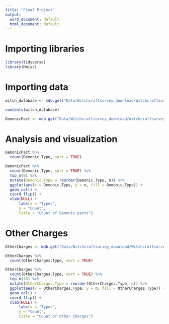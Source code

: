 ```yaml
---
title: "Final Project"
output:
  word_document: default
  html_document: default
---
```

# Importing libraries

```r
library(tidyverse)
library(Hmisc)
```

# Importing data
```r
witch_database <- mdb.get("Data/Witchcraftsurvey_download/Witchcraftsurvey_download.mdb")
```



```r
contents(witch_database)
```


```r
DemonicPact <- mdb.get("Data/Witchcraftsurvey_download/Witchcraftsurvey_download.mdb", tables = "WDB_DemonicPact")
```

# Analysis and visualization 
```r
DemonicPact %>% 
  count(Demonic.Type, sort = TRUE)
```



```r
DemonicPact %>% 
  count(Demonic.Type, sort = TRUE) %>% 
  top_n(9) %>%
  mutate(Demonic.Type = reorder(Demonic.Type, n)) %>%
  ggplot(aes(x = Demonic.Type, y = n, fill = Demonic.Type)) +
  geom_col() +
  coord_flip() +
  xlab(NULL) +
      labs(x = "Types",
      y = "Count",
      title = "Count of Demonic pacts") 
```



# Other Charges

```r
OtherCharges <- mdb.get("Data/Witchcraftsurvey_download/Witchcraftsurvey_download.mdb", tables = "WDB_OtherCharges")
```

```r
OtherCharges %>% 
  count(OtherCharges.Type, sort = TRUE)
```


```r
OtherCharges %>% 
  count(OtherCharges.Type, sort = TRUE) %>% 
  top_n(10) %>%
  mutate(OtherCharges.Type = reorder(OtherCharges.Type, n)) %>%
  ggplot(aes(x = OtherCharges.Type, y = n, fill = OtherCharges.Type)) +
  geom_col() +
  coord_flip() +
  xlab(NULL) +
      labs(x = "Types",
      y = "Count",
      title = "Count of Other Charges") 
  
```


